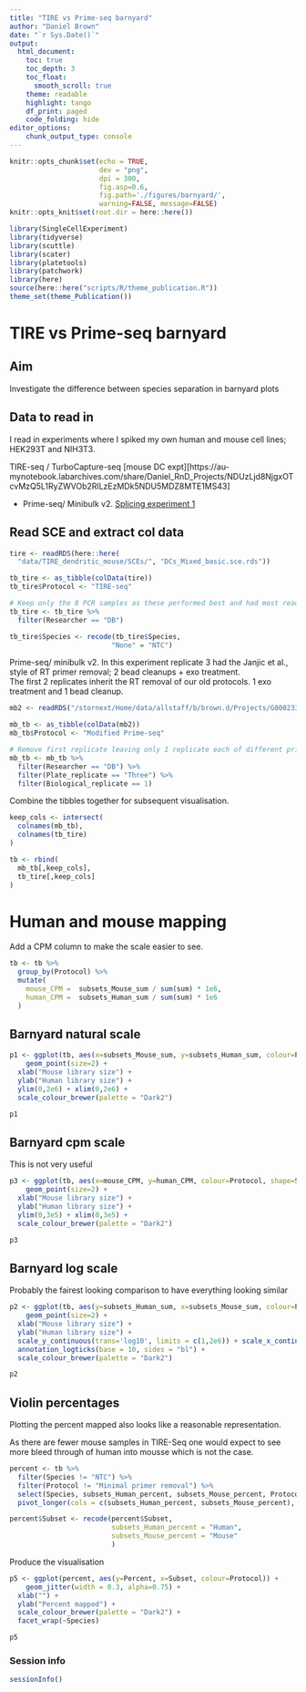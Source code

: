 ```yaml
---
title: "TIRE vs Prime-seq barnyard"
author: "Daniel Brown"
date: "`r Sys.Date()`"
output:
  html_document:
    toc: true
    toc_depth: 3
    toc_float:
      smooth_scroll: true
    theme: readable
    highlight: tango 
    df_print: paged
    code_folding: hide
editor_options: 
    chunk_output_type: console
---
```


```r
knitr::opts_chunk$set(echo = TRUE,
                      dev = "png",
                      dpi = 300,
                      fig.asp=0.6, 
                      fig.path='./figures/barnyard/',
                      warning=FALSE, message=FALSE)
knitr::opts_knit$set(root.dir = here::here())

library(SingleCellExperiment)
library(tidyverse)
library(scuttle)
library(scater)
library(platetools)
library(patchwork)
library(here)
source(here::here("scripts/R/theme_publication.R"))
theme_set(theme_Publication())
```

# TIRE vs Prime-seq barnyard

## Aim

Investigate the difference between species separation in barnyard plots

## Data to read in

I read in experiments where I spiked my own human and mouse cell lines; HEK293T and NIH3T3.

TIRE-seq / TurboCapture-seq [mouse DC expt][https://au-mynotebook.labarchives.com/share/Daniel_RnD_Projects/NDUzLjd8NjgxOTcvMzQ5L1RyZWVOb2RlLzEzMDk5NDU5MDZ8MTE1MS43]

* Prime-seq/ Minibulk v2. [Splicing experiment 1](https://au-mynotebook.labarchives.com/share/Daniel_RnD_Projects/NDUyLjQwMDAwMDAwMDAwMDAzfDY4MTk3LzM0OC9UcmVlTm9kZS8xNjc4OTU2MTQwfDExNDguMzk5OTk5OTk5OTk5OQ==)

## Read SCE and extract col data

```r
tire <- readRDS(here::here(
  "data/TIRE_dendritic_mouse/SCEs/", "DCs_Mixed_basic.sce.rds"))

tb_tire <- as_tibble(colData(tire))
tb_tire$Protocol <- "TIRE-seq"

# Keep only the 8 PCR samples as these performed best and had most reads
tb_tire <- tb_tire %>% 
  filter(Researcher == "DB")

tb_tire$Species <- recode(tb_tire$Species,
                         "None" = "NTC")
```

Prime-seq/ minibulk v2. In this experiment replicate 3 had the Janjic et al., style of RT primer removal; 2 bead cleanups + exo treatment.  
The first 2 replicates inherit the RT removal of our old protocols. 1 exo treatment and 1 bead cleanup.

```r
mb2 <- readRDS("/stornext/Home/data/allstaff/b/brown.d/Projects/G000233_DRAC-Seq/data/MB2_Benchmarking/SCEs/benchmarking_expt1_basic.sce.rds")

mb_tb <- as_tibble(colData(mb2))
mb_tb$Protocol <- "Modified Prime-seq"

# Remove first replicate leaving only 1 replicate each of different primer removal stratgeises
mb_tb <- mb_tb %>% 
  filter(Researcher == "DB") %>% 
  filter(Plate_replicate == "Three") %>% 
  filter(Biological_replicate == 1)
```

Combine the tibbles together for subsequent visualisation.

```r
keep_cols <- intersect(
  colnames(mb_tb),
  colnames(tb_tire)
)

tb <- rbind(
  mb_tb[,keep_cols],
  tb_tire[,keep_cols]
)
```

# Human and mouse mapping {.tabset}

Add a CPM column to make the scale easier to see.

```r
tb <- tb %>% 
  group_by(Protocol) %>% 
  mutate(
    mouse_CPM =  subsets_Mouse_sum / sum(sum) * 1e6,
    human_CPM =  subsets_Human_sum / sum(sum) * 1e6
  )
```

## Barnyard natural scale

```r
p1 <- ggplot(tb, aes(x=subsets_Mouse_sum, y=subsets_Human_sum, colour=Protocol, shape=Species)) + 
    geom_point(size=2) +
  xlab("Mouse library size") + 
  ylab("Human library size") +
  ylim(0,2e6) + xlim(0,2e6) +
  scale_colour_brewer(palette = "Dark2")

p1
```

## Barnyard cpm scale

This is not very useful

```r
p3 <- ggplot(tb, aes(x=mouse_CPM, y=human_CPM, colour=Protocol, shape=Species)) + 
    geom_point(size=2) +
  xlab("Mouse library size") + 
  ylab("Human library size") +
  ylim(0,3e5) + xlim(0,3e5) +
  scale_colour_brewer(palette = "Dark2")

p3
```

## Barnyard log scale

Probably the fairest looking comparison to have everything looking similar

```r
p2 <- ggplot(tb, aes(y=subsets_Human_sum, x=subsets_Mouse_sum, colour=Protocol, shape=Species)) + 
    geom_point(size=2) +
  xlab("Mouse library size") + 
  ylab("Human library size") +
  scale_y_continuous(trans='log10', limits = c(1,2e6)) + scale_x_continuous(trans='log10', limits = c(1,2e6)) +
  annotation_logticks(base = 10, sides = "bl") +
  scale_colour_brewer(palette = "Dark2")

p2
```

## Violin percentages

Plotting the percent mapped also looks like a reasonable representation.

As there are fewer mouse samples in TIRE-Seq one would expect to see more bleed through of human into mousse which is not the case.

```r
percent <- tb %>% 
  filter(Species != "NTC") %>% 
  filter(Protocol != "Minimal primer removal") %>% 
  select(Species, subsets_Human_percent, subsets_Mouse_percent, Protocol) %>% 
  pivot_longer(cols = c(subsets_Human_percent, subsets_Mouse_percent), names_to = "Subset", values_to = "Percent")

percent$Subset <- recode(percent$Subset,
                         subsets_Human_percent = "Human",
                         subsets_Mouse_percent = "Mouse"
                         )
```

Produce the visualisation

```r
p5 <- ggplot(percent, aes(y=Percent, x=Subset, colour=Protocol)) + 
    geom_jitter(width = 0.3, alpha=0.75) +
  xlab("") + 
  ylab("Percent mapped") +
  scale_colour_brewer(palette = "Dark2") +
  facet_wrap(~Species)

p5
```

### Session info
```r
sessionInfo()
```